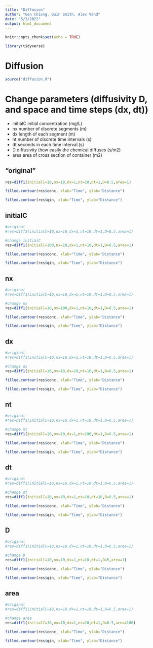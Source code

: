 ```yaml
---
title: "Diffusion"
author: "Gen Chiong, Quin Smith, Alex Vand"
date: "5/3/2022"
output: html_document
---
```


```r
knitr::opts_chunk$set(echo = TRUE)

library(tidyverse)
```

# Diffusion

```r
source("diffusion.R")
```



# Change parameters (diffusivity D, and space and time steps (dx, dt))

- initialC  initial concentration (mg/L)
- nx  number of discrete segments (m)
- dx length of each segment (m)
- nt  number of discrete time intervals (s)
- dt  seconds in each time interval (s)
- D  diffusivity (how easily the chemical diffuses (s/m2)
- area area of cross section of container (m2)


## "original"
```r
res=diff1(initialC=10,nx=10,dx=1,nt=10,dt=1,D=0.5,area=1)

filled.contour(res$conc, xlab="Time", ylab="Distance")

filled.contour(res$qin, xlab="Time", ylab="Distance")
```


## initialC


```r
#original
#res=diff1(initialC=10,nx=10,dx=1,nt=10,dt=1,D=0.5,area=1)

#change initialC
res=diff1(initialC=100,nx=10,dx=1,nt=10,dt=1,D=0.5,area=1)

filled.contour(res$conc, xlab="Time", ylab="Distance")

filled.contour(res$qin, xlab="Time", ylab="Distance")
```


## nx


```r
#original
#res=diff1(initialC=10,nx=10,dx=1,nt=10,dt=1,D=0.5,area=1)

#change nx
res=diff1(initialC=10,nx=100,dx=1,nt=10,dt=1,D=0.5,area=1)

filled.contour(res$conc, xlab="Time", ylab="Distance")

filled.contour(res$qin, xlab="Time", ylab="Distance")
```


## dx

```r
#original
#res=diff1(initialC=10,nx=10,dx=1,nt=10,dt=1,D=0.5,area=1)

#change dx
res=diff1(initialC=10,nx=10,dx=10,nt=10,dt=1,D=0.5,area=1)

filled.contour(res$conc, xlab="Time", ylab="Distance")

filled.contour(res$qin, xlab="Time", ylab="Distance")
```



## nt


```r
#original
#res=diff1(initialC=10,nx=10,dx=1,nt=10,dt=1,D=0.5,area=1)

#change nt
res=diff1(initialC=10,nx=10,dx=1,nt=100,dt=1,D=0.5,area=1)

filled.contour(res$conc, xlab="Time", ylab="Distance")

filled.contour(res$qin, xlab="Time", ylab="Distance")
```



## dt


```r
#original
#res=diff1(initialC=10,nx=10,dx=1,nt=10,dt=1,D=0.5,area=1)

#change dt
res=diff1(initialC=10,nx=10,dx=1,nt=10,dt=10,D=0.5,area=1)

filled.contour(res$conc, xlab="Time", ylab="Distance")

filled.contour(res$qin, xlab="Time", ylab="Distance")
```


## D


```r
#original
#res=diff1(initialC=10,nx=10,dx=1,nt=10,dt=1,D=0.5,area=1)

#change D
res=diff1(initialC=10,nx=10,dx=1,nt=10,dt=1,D=5,area=1)

filled.contour(res$conc, xlab="Time", ylab="Distance")

filled.contour(res$qin, xlab="Time", ylab="Distance")
```


## area


```r
#original
#res=diff1(initialC=10,nx=10,dx=1,nt=10,dt=1,D=0.5,area=1)

#change area
res=diff1(initialC=10,nx=10,dx=1,nt=10,dt=1,D=0.5,area=100)

filled.contour(res$conc, xlab="Time", ylab="Distance")

filled.contour(res$qin, xlab="Time", ylab="Distance")
```







